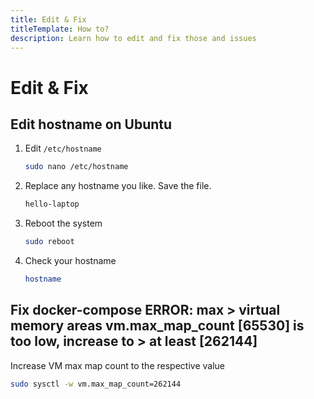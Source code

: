 ```yaml
---
title: Edit & Fix
titleTemplate: How to?
description: Learn how to edit and fix those and issues
---
```


# Edit & Fix

## Edit hostname on Ubuntu

1. Edit `/etc/hostname`

   ```bash
   sudo nano /etc/hostname
   ```

2. Replace any hostname you like. Save the file.

   ```bash filename="/etc/hostname"
   hello-laptop
   ```

3. Reboot the system

   ```bash
   sudo reboot
   ```

4. Check your hostname
   ```bash
   hostname
   ```

## Fix docker-compose ERROR: max > virtual memory areas vm.max_map_count [65530] is too low, increase to > at least [262144]

Increase VM max map count to the respective value

```bash
sudo sysctl -w vm.max_map_count=262144
```
